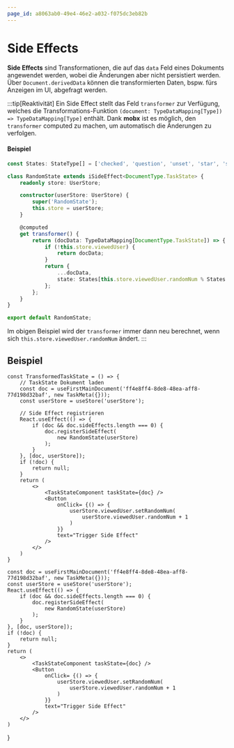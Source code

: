 ```yaml
---
page_id: a8063ab0-49e4-46e2-a032-f075dc3eb82b
---
```



# Side Effects

__Side Effects__ sind Transformationen, die auf das `data` Feld eines Dokuments angewendet werden, wobei die Änderungen aber nicht persistiert werden. Über `Document.derivedData` können die transformierten Daten, bspw. fürs Anzeigen im UI, abgefragt werden.

:::tip[Reaktivität]
Ein Side Effect stellt das Feld `transformer` zur Verfügung, welches die Transformations-Funktion `(document: TypeDataMapping[Type]) => TypeDataMapping[Type]` enthält.
Dank **mobx** ist es möglich, den `transformer` computed zu machen, um automatisch die Änderungen zu verfolgen.

#### Beispiel
```typescript title="RandomState.ts"
const States: StateType[] = ['checked', 'question', 'unset', 'star', 'star-half', 'star-empty'] as const;

class RandomState extends iSideEffect<DocumentType.TaskState> {
    readonly store: UserStore;

    constructor(userStore: UserStore) {
        super('RandomState');
        this.store = userStore;
    }

    @computed
    get transformer() {
        return (docData: TypeDataMapping[DocumentType.TaskState]) => {
            if (!this.store.viewedUser) {
                return docData;
            }
            return {
                ...docData,
                state: States[this.store.viewedUser.randomNum % States.length]
            };
        };
    }
}

export default RandomState;
```
Im obigen Beispiel wird der `transformer` immer dann neu berechnet, wenn sich `this.store.viewedUser.randomNum` ändert.
:::

## Beispiel
```tsx
const TransformedTaskState = () => {
    // TaskState Dokument laden
    const doc = useFirstMainDocument('ff4e8ff4-8de8-48ea-aff8-77d198d32baf', new TaskMeta({}));
    const userStore = useStore('userStore');

    // Side Effect registrieren
    React.useEffect(() => {
        if (doc && doc.sideEffects.length === 0) {
            doc.registerSideEffect(
                new RandomState(userStore)
            );
        }
    }, [doc, userStore]);
    if (!doc) {
        return null;
    }
    return (
        <>
            <TaskStateComponent taskState={doc} />
            <Button 
                onClick= {() => {
                    userStore.viewedUser.setRandomNum(
                        userStore.viewedUser.randomNum + 1
                    )
                }}
                text="Trigger Side Effect"
            />
        </>
    )
}
```

    const doc = useFirstMainDocument('ff4e8ff4-8de8-48ea-aff8-77d198d32baf', new TaskMeta({}));
    const userStore = useStore('userStore');
    React.useEffect(() => {
        if (doc && doc.sideEffects.length === 0) {
            doc.registerSideEffect(
                new RandomState(userStore)
            );
        }
    }, [doc, userStore]);
    if (!doc) {
        return null;
    }
    return (
        <>
            <TaskStateComponent taskState={doc} />
            <Button 
                onClick= {() => {
                    userStore.viewedUser.setRandomNum(
                        userStore.viewedUser.randomNum + 1
                    )
                }}
                text="Trigger Side Effect"
            />
        </>
    )
}

<BrowserWindow>
<TransformedTaskState />
</BrowserWindow>